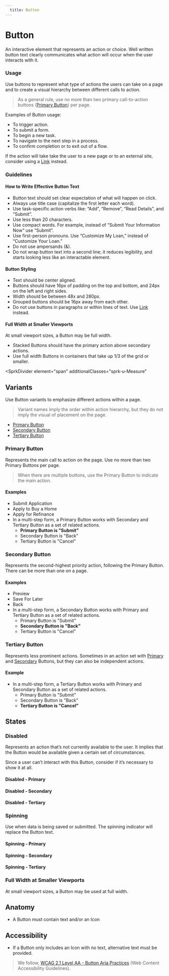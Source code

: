 ```yaml
---
  title: Button
---
```


# Button

An interactive element that represents an action or choice.
Well written button text clearly communicates what action will occur when the user interacts with it.

<ComponentPreview
  componentName="button--primary"
  hasReact
  hasAngular
  hasHTML
  titleAttr="Button Example"
/>

### Usage

Use buttons to represent what type of actions the users can take on a page and to create a visual hierarchy between different calls to action.

> As a general rule, use no more than two primary call-to-action buttons ([Primary Button](#primary-button)) per page.

Examples of Button usage:
- To trigger action.
- To submit a form.
- To begin a new task.
- To navigate to the next step in a process.
- To confirm completion or to exit out of a flow.

If the action will take take the user to a new page or to an external site, consider using a [Link](/using-spark/components/link) instead.

### Guidelines

#### How to Write Effective Button Text
- Button text should set clear expectation of what will happen on click.
- Always use title case (capitalize the first letter each word).
- Use task-specific action verbs like: “Add”, “Remove”, “Read Details”, and “Submit”.
- Use less than 20 characters.
- Use compact words. For example, instead of “Submit Your Information Now” use “Submit”.
- Use first-person pronouns. Use “Customize My Loan,” instead of “Customize Your Loan.”
- Do not use ampersands (&).
- Do not wrap button text into a second line; it reduces legibility, and starts looking less like an interactable element.

#### Button Styling
- Text should be center aligned.
- Buttons should have 16px of padding on the top and bottom, and 24px on the left and right sides.
- Width should be between 48x and 280px.
- Grouped buttons should be 16px away from each other.
- Do not use buttons in paragraphs or within lines of text. Use [Link](/using-spark/components/link) instead.

#### Full Width at Smaller Viewports
At small viewport sizes, a Button may be full width.
- Stacked Buttons should have the primary action above secondary actions.
-	Use full width Buttons in containers that take up 1/3 of the grid or smaller.

<SprkDivider
 element="span"
 additionalClasses="sprk-u-Measure"
></SprkDivider>

## Variants

Use Button variants to emphasize different actions within a page.

> Variant names imply the order within action hierarchy, but they do not imply the visual of placement on the page.

- [Primary Button](#primary-button)
- [Secondary Button](#secondary-button)
- [Tertiary Button](#tertiary-button)

### Primary Button

Represents the main call to action on the page. Use no more than two Primary Buttons per page.

> When there are multiple buttons, use the Primary Button to indicate the main action.

#### Examples
- Submit Application
- Apply to Buy a Home
- Apply for Refinance
- In a multi-step form, a Primary Button works with Secondary and Tertiary Button as a set of related actions.
  - **Primary Button is "Submit"**
  - Secondary Button is "Back"
  - Tertiary Button is "Cancel"

<ComponentPreview
  componentName="button--primary"
  hasReact
  hasAngular
  hasHTML
  titleAttr="Primary Button Example"
/>

### Secondary Button

Represents the second-highest priority action, following the Primary Button. There can be more than one on a page.

#### Examples
- Preview
- Save For Later
- Back
- In a multi-step form, a Secondary Button works with Primary and Tertiary Button as a set of related actions.
  - Primary Button is "Submit"
  - **Secondary Button is "Back"**
  - Tertiary Button is "Cancel"

<ComponentPreview
  componentName="button--secondary"
  hasReact
  hasAngular
  hasHTML
  titleAttr="Secondary Button Example"
/>

### Tertiary Button
Represents less prominent actions. Sometimes in an action set with [Primary](#primary-button) and [Secondary](#secondary-button) Buttons, but they can also be independent actions.

#### Example
- In a multi-step form, a Tertiary Button works with Primary and Secondary Button as a set of related actions.
  - Primary Button is "Submit"
  - Secondary Button is "Back"
  - **Tertiary Button is "Cancel"**

<ComponentPreview
  componentName="button--tertiary"
  hasReact
  hasAngular
  hasHTML
  titleAttr="Tertiary Button Example"
/>

## States

### Disabled

Represents an action that’s not currently available to the user. It implies that the Button would be available given a certain set of circumstances.

Since a user can’t interact with this Button, consider if it’s necessary to show it at all.

#### Disabled - Primary
<ComponentPreview
  componentName="button--disabled"
  hasReact
  hasAngular
  hasHTML
  titleAttr="Disabled Button Example"
/>

#### Disabled - Secondary
<ComponentPreview
  componentName="button--disabled-secondary"
  hasReact
  hasAngular
  hasHTML
  titleAttr="Disabled Secondary Button Example"
/>

#### Disabled - Tertiary
<ComponentPreview
  componentName="button--disabled-tertiary"
  hasReact
  hasAngular
  hasHTML
  titleAttr="Disabled Tertiary Button Example"
/>

### Spinning

Use when data is being saved or submitted. The spinning indicator will replace the Button text.

#### Spinning - Primary
<ComponentPreview
  componentName="button--spinning"
  hasReact
  hasAngular
  hasHTML
  titleAttr="Spinning Primary Button Example"
/>

#### Spinning - Secondary
<ComponentPreview
  componentName="button--spinning-secondary"
  hasHTML
  hasReact
  hasAngular
  titleAttr="Spinning Secondary Button Example"
/>

#### Spinning - Tertiary
<ComponentPreview
  componentName="button--spinning-tertiary"
  hasHTML
  hasReact
  hasAngular
  titleAttr="Spinning Tertiary Button Example"
/>


### Full Width at Smaller Viewports

At small viewport sizes, a Button may be used at full width.

<ComponentPreview
  componentName="button--full-width-at-small-viewport"
  hasReact
  hasAngular
  hasHTML
  titleAttr="Full Width at Smaller Viewports Button Example"
/>

## Anatomy

- A Button must contain text and/or an Icon

## Accessibility
- If a Button only includes an Icon with no
text, alternative text must be provided.

> We follow, [WCAG 2.1 Level AA - Button Aria Practices](https://www.w3.org/TR/wai-aria-practices-1.1/#button) (Web Content Accessibility Guidelines).
